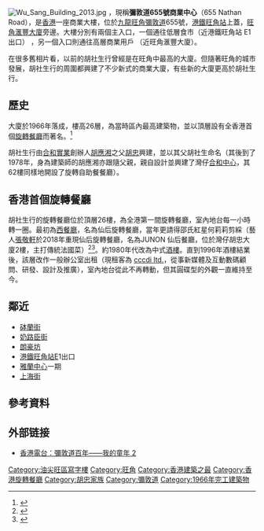 {{Notability Unreferenced |time=2019-10-25T14:42:13+00:00}}
[[File:Wu_Sang_Building_2013.jpg|thumb]]
{{engname|胡社生行|Wu Sang House}}，現稱'''彌敦道655號商業中心'''（655 Nathan Road），是[[香港|香港]]一座商業大樓，位於[[九龍|九龍]][[旺角|旺角]][[彌敦道|彌敦道]]655號，[[港鐵|港鐵]][[旺角站|旺角站]]上蓋，[[旺角滙豐大廈|旺角滙豐大廈]]旁邊。大樓分別有兩個主入口，一個通往低層食市（近港鐵旺角站 E1 出口） ，另一個入口則通往高層商業用戶 （近旺角滙豐大廈）。

在很多舊相片看，以前的胡社生行曾經是在旺角中最高的大廈。但隨著旺角的城市發展，胡社生行的周圍都興建了不少新式的商業大廈，有些新的大廈更高於胡社生行。

==歷史==
大廈於1966年落成，樓高26層，為當時區內最高建築物，並以頂層設有全香港首個[[旋轉餐廳|旋轉餐廳]]而著名。<ref>{{cite news |title=港首間旋轉餐廳位於彌敦道 |url=https://hk.news.appledaily.com/local/daily/article/20140601/18740392 |accessdate=2019-10-25 |work=蘋果日報 |date=2014-06-01 |archive-date=2019-10-25 |archive-url=https://web.archive.org/web/20191025144218/https://hk.news.appledaily.com/local/daily/article/20140601/18740392 |dead-url=no }}</ref>

胡社生行由[[合和實業|合和實業]]創辦人[[胡應湘|胡應湘]]之父[[胡忠_(商人)|胡忠]]興建，並以其父胡社生命名（其後到了1978年，身為建築師的胡應湘亦跟隨父親，親自設計並興建了灣仔[[合和中心|合和中心]]，其62樓同樣地開設了旋轉自助餐餐廳）。

==香港首個旋轉餐廳==
胡社生行的旋轉餐廳位於頂層26樓，為全港第一間旋轉餐廳，室內地台每一小時轉一圈。最初為[[西餐廳|西餐廳]]，名為仙后旋轉餐廳，當年更請得邵氏紅星何莉莉剪綵（藝人[[張敬軒|張敬軒]]於2018年重現仙后旋轉餐廳，名為JUNON 仙后餐廳，位於灣仔胡忠大廈2樓，主打傳統法國菜）<ref>{{cite news |title=返嚟啦！60年代經典JUNON仙后餐廳 |url=https://sina.com.hk/news/article/20180111/0/7/68/%E8%BF%94%E5%9A%9F%E5%95%A660%E5%B9%B4%E4%BB%A3%E7%B6%93%E5%85%B8JUNON%E4%BB%99%E5%90%8E%E9%A4%90%E5%BB%B3-8365690.html |accessdate=2019-10-25 |date=2018-01-11 |archive-date=2019-10-25 |archive-url=https://web.archive.org/web/20191025144220/https://sina.com.hk/news/article/20180111/0/7/68/%25E8%25BF%2594%25E5%259A%259F%25E5%2595%25A660%25E5%25B9%25B4%25E4%25BB%25A3%25E7%25B6%2593%25E5%2585%25B8JUNON%25E4%25BB%2599%25E5%2590%258E%25E9%25A4%2590%25E5%25BB%25B3-8365690.html |dead-url=no }}</ref><ref>{{cite news |title=JUNON 仙后餐廳半世紀後重現 承傳香港情懷 注入法式品味 |url=https://junon.com.hk/lib/uploads/index/application_20190104_aXLXs.pdf |accessdate=2019-10-25 |publisher=仙后餐廳 |date=2018-01-17 |archive-date=2019-10-25 |archive-url=https://web.archive.org/web/20191025144221/https://junon.com.hk/lib/uploads/index/application_20190104_aXLXs.pdf |dead-url=no }}</ref>。約1980年代改為中式[[酒樓|酒樓]]。直到1996年酒樓結業後，該層改作一般辦公室出租（現租客為 [[cccdi_ltd.|cccdi ltd.]]，從事新媒體及互動數碼顧問、研發、設計及推廣），室內地台從此不再轉動，但其圓碟型的外觀一直維持至今。

== 鄰近 ==
* [[砵蘭街|砵蘭街]]
* [[奶路臣街|奶路臣街]]
* [[朗豪坊|朗豪坊]]
* [[港鐵|港鐵]][[旺角站|旺角站]]E1出口
* [[雅蘭中心|雅蘭中心]]一期
* [[上海街|上海街]]

== 參考資料 ==
{{reflist}}

== 外部链接 ==
* [http://teenpower1.rthk.org.hk/teenspecial/nathan100/details.php?id=103 香港電台：彌敦道百年——我的童年 2 ]

[[Category:油尖旺區寫字樓|Category:油尖旺區寫字樓]]
[[Category:旺角|Category:旺角]]
[[Category:香港建築之最|Category:香港建築之最]]
[[Category:香港旋轉餐廳|Category:香港旋轉餐廳]]
[[Category:胡忠家族|Category:胡忠家族]]
[[Category:彌敦道|Category:彌敦道]]
[[Category:1966年完工建築物|Category:1966年完工建築物]]